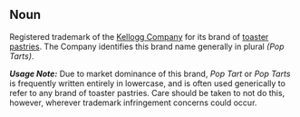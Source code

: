 ==Noun==

Registered trademark of the [[Wikipedia:Kellogg Company|Kellogg Company]] for its brand of [[toaster pastry|toaster pastries]].  The Company identifies this brand name generally in plural ''(Pop Tarts)''.

'''''Usage Note:''''' Due to market dominance of this brand, ''Pop Tart'' or ''Pop Tarts'' is frequently written entirely in lowercase, and is often used generically to refer to any brand of toaster pastries.  Care should be taken to not do this, however, wherever trademark infringement concerns could occur.